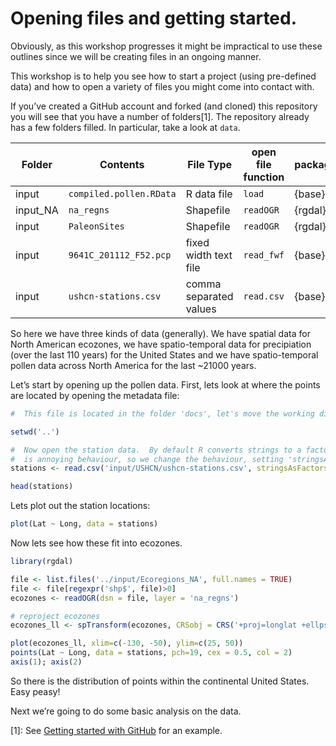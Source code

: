 Opening files and getting started.
========================================================

Obviously, as this workshop progresses it might be impractical to use these outlines since we will be creating files in an ongoing manner.

This workshop is to help you see how to start a project (using pre-defined data) and how to open a variety of files you might come into contact with.

If you've created a GitHub account and forked (and cloned) this repository you will see that you have a number of folders[1].  The repository already has a few folders filled.  In particular, take a look at `data`.  

Folder | Contents | File Type | open file function | package
---------- | -------- | ----- | ----------- | ---------
input  | `compiled.pollen.RData` | R data file | `load` | {base}
input\Ecoregions_NA | `na_regns` | Shapefile | `readOGR` | {rgdal}
input\PalEONSites | `PaleonSites` | Shapefile  | `readOGR` | {rgdal}
input\USHCN | `9641C_201112_F52.pcp` | fixed width text file | `read_fwf` | {base}
input\USHCN | `ushcn-stations.csv`   | comma separated values | `read.csv` | {base}

So here we have three kinds of data (generally).  We have spatial data for North American ecozones, we have spatio-temporal data for precipiation (over the last 110 years) for the United States and we have spatio-temporal pollen data across North America for the last ~21000 years.

Let's start by opening up the pollen data.  First, lets look at where the points are located by opening the metadata file:

```r
#  This file is located in the folder 'docs', let's move the working directory down to the base directory:

setwd('..')

#  Now open the station data.  By default R converts strings to a factor, but this 
#  is annoying behaviour, so we change the behaviour, setting 'stringsAsFactors' to FALSE
stations <- read.csv('input/USHCN/ushcn-stations.csv', stringsAsFactors=FALSE)

head(stations)

```

Lets plot out the station locations:

```r
plot(Lat ~ Long, data = stations)
```

Now lets see how these fit into ecozones.
```r
library(rgdal)

file <- list.files('../input/Ecoregions_NA', full.names = TRUE)
file <- file[regexpr('shp$', file)>0]
ecozones <- readOGR(dsn = file, layer = 'na_regns')

# reproject ecozones
ecozones_ll <- spTransform(ecozones, CRSobj = CRS('+proj=longlat +ellps=WGS84'))

plot(ecozones_ll, xlim=c(-130, -50), ylim=c(25, 50))
points(Lat ~ Long, data = stations, pch=19, cex = 0.5, col = 2)
axis(1); axis(2)
```

So there is the distribution of points within the continental United States.  Easy peasy!

Next we're going to do some basic analysis on the data.


[1]: See [Getting started with GitHub](http://downwithtime.wordpress.com/2013/09/13/writing-and-collaborating-on-github-a-primer-for-paleoecologists/) for an example.
